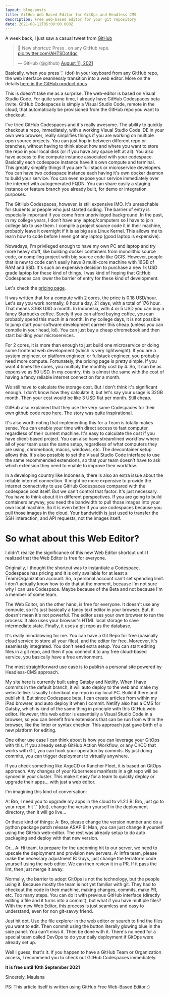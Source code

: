```yaml
---
layout: blog-posts
title: GitHub Web Based Editor for GitOps and Headless CMS
description: Free web-based editor for your git repository
date: 2021-08-12T05:00:00.000Z
---
```


A week back, I just saw a casual tweet from [GitHub](https://twitter.com/github/status/1425505817827151872)


<blockquote class="twitter-tweet">
    <p lang="en" dir="ltr">🤫 New shortcut: Press . on any GitHub repo. 
    <a href="https://t.co/AHTSDot4qc">pic.twitter.com/AHTSDot4qc</a>
    </p>&mdash; GitHub (@github) 
    <a href="https://twitter.com/github/status/1425505817827151872?ref_src=twsrc%5Etfw">August 11, 2021</a>
</blockquote> 

Basically, when you press '.' (dot) in your keyboard from any GitHub repo, the web interface
seamlessly transition into a web editor. More on the details [here in the GitHub product docs](https://docs.github.com/en/codespaces/developing-in-codespaces/web-based-editor)

This is doesn't take me as a surprise. The web-editor is based on Visual Studio Code. 
For quite some time, I already have GitHub Codespaces beta invite.
GitHub Codespaces is simply a Visual Studio Code, remote in the cloud, that automatically be provisioned
from the GitHub repo you want to checkout.

I've tried GitHub Codespaces and it's really awesome. The ability to quickly checkout a repo, immediately,
with a working Visual Studio Code IDE in your own web browser, really simplifies things if you are working 
on multiple open source projects. You can just hop in between different repo or branches, without having 
to think about how and where you want to store the repo in your local disk (or if you have any space left at all).
You also have access to the compute instance associated with your codespace. Basically each codespace instance
have it's own compute and terminal. This greatly simplify things if you are full stack or microservice developers.
You can have two codespace instance each having it's own docker daemon to build your service.
You can even expose your service immediately over the internet with autogenerated FQDN.
You can share easily a staging instance or feature branch you already built, for demo or integration purposes.

The GitHub Codespaces, however, is still expensive IMO. It's unreachable for students or people who just started
coding. The barrier of entry is especially important if you come from unprivileged background.
In the past, in my college years, I don't have any laptop/computers so I have to join college lab to use them.
I compile a project source code it in their machine, probably leave it overnight if it is as big as a Linux Kernel.
This allows me to learn how to code before I even got any laptop (good laptop is expensive).

Nowadays, I'm privileged enough to have my own PC and laptop and try more heavy stuff, 
like building docker containers from monolithic source code, or compiling project with big source code like QGIS.
However, people that is new to code can't easily have 8 multi-core machine with 16GB of RAM and SSD.
It's such an expensive decision to purchase a new 1k USD grade laptop for these kind of things.
I was kind of hoping that GitHub Codespaces can lower the barrier of entry for these kind of development.

Let's check the [pricing page](https://docs.github.com/en/billing/managing-billing-for-github-codespaces/about-billing-for-codespaces#codespaces-pricing).

It was written that for a compute with 2 cores, the price is 0.18 USD/hour. Let's say you work normally, 8 hour a day, 21 days,
with a total of 176 hour. That means 3.168 USD a month. In Indonesia, with 4 or 5 USD you can buy a fancy Starbucks coffee.
Surely if you can afford buying coffee, you can probably spend this much in a month.
In my college days, it is not possible to jump start your software development carreer this cheap (unless you can compile in your head, lol).
You can just buy a cheap chromebook and then start building your microservices.

For 2 cores, it is more than enough to just build one microservice or doing some frontend web development (which is very lightweight).
If you are a system engineer, or platform engineer, or fullstack engineer, you probably need more compute. Fortunately,
the pricing page is pretty simple. If you want 4 times the cores, you multiply the monthly cost by 4. 
So, it can be as expensive as 50 USD. In my country, this is almost the same with the cost of having a fancy reliable internet connection for a month.

We still have to calculate the storage cost. But I don't think it's significant enough. 
I don't know how they calculate it, but let's say your usage is 32GB month. Then your cost would be like 3 USD flat per month. Still cheap.

GitHub also explained that they use the very same Codespaces for their own github code repo [here](https://github.blog/2021-08-11-githubs-engineering-team-moved-codespaces/).
The story was quite inspirational.

It's also worth noting that implementing this for a Team is totally makes sense. You can enable your time with direct access to fast computer,
regardless of their current machine. It's easy to calculate the cost if you have client-based project. You can also have streamlined workflow 
where all of your team uses the same setup, regardless of what computers they are using, chromebook, macos, windows, etc. The devcontainer setup 
allows this. It's also possible to set the Visual Studio Code interface to use the same recommended extensions, so that your team doesn't have to ask 
which extension they need to enable to improve their workflow.

In a developing country like Indonesia, there is also an extra issue about the reliable internet connection. It might be more expensive to provide 
the internet connectivity to use GitHub Codespaces compared with the codespace cost itself. But we can't control that factor. It's just necessary. 
You have to think about it in different perspectives. If you are going to build containers anyway, you need the bandwidth to pull those images
into your own local machine. So it is even better if you use codespaces because you pull those images in the cloud. Your bandwidth is just used 
to transfer the SSH interaction, and API requests, not the images itself.

# So what about this Web Editor?

I didn't realize the significance of this new Web Editor shortcut until I realized that the Web Editor is free for everyone.

Originally, I thought the shortcut was to instantiate a Codespace. 
Codespace has pricing and it is only available for at least a Team/Organization account.
So, a personal account can't set spending limit. I don't actually know how to do that at the moment, because I'm not sure why I can use Codespace.
Maybe because of the Beta and not because I'm a member of some team.

The Web Editor, on the other hand, is free for everyone. It doesn't use any compute, so it's just basically a fancy text editor in your browser.
But, it doesn't mean it's not powerful. The editor uses your own browser to run the process. It also uses your browser's HTML local storage to 
save intermediate state. Finally, it uses a git repo as the database.

It's really mindblowing for me. You can have a Git Repo for free (basically cloud service to store all your files), and the editor for free. 
Moreover, it's seamlessly integrated. You don't need extra setup.
You can start editing files in a git repo, and then if you connect it to any free cloud-based service, you basically have a free environment.

The most straightforward use case is to publish a personal site powered by Headless-CMS approach.

My site here is currently built using Gatsby and Netlify. When I have commits in the default branch, it will auto deploy to the web and make 
my website live. Usually I checkout my repo in my local PC. Build it there and publish it. But since Codespace beta, I can create articles from 
within my iPad browser, and auto deploy it when I commit. Netlify also has a CMS for Gatsby, which is kind of the same thing in principle with this GitHub 
web editor. However, this web editor is essentially a Visual Studio Code in a browser, so you can benefit from extensions that can be run from 
within the browser, like the linter or syntax checker. This approach just gave birth of a new platform for editing.

One other use case I can think about is how you can leverage your GitOps with this.
If you already setup GitHub Action Workflow, or any CI/CD that works with Git, you can hook your operation by commits.
By just doing commits, you can trigger deployment to virtually anywhere.

If you check something like ArgoCD or Rancher Fleet, it is based on GitOps approach. Any changes of your Kubernetes manifests in a git repo will 
be synced in your cluster. This make it easy for a team to quickly deploy or upgrade their apps... with just a web editor.

I'm imagining this kind of conversation:

A: Bro, I need you to upgrade my apps in the cloud to v1.2.1
B: Bro, just go to your repo, hit '.' (dot), change the version yourself in the deployment directory, then it will go live...

Or these kind of things:
A: Bro, please change the version number and do a python package patch release ASAP
B: Man, you can just change it yourself using the GitHub web-editor. The rest was already setup to do auto packaging and deploy with that new version.

Or...
A: Hi team, to prepare for the upcoming hit to our server, we need to upscale the deployment and provision new servers.
A: Infra team, please make the necessary adjustment
B: Guys, just change the terraform code yourself using the web editor. We can then review it in a PR. If it pass the lint, then just merge it away.

Normally, the barrier to adopt GitOps is not the technology, but the people using it. Because mostly the team is not yet familiar with git. 
They had to checkout the code in their machine, making changes, commits, make PR, etc. Too many steps.
You can do it with previous GitHub interface (directly editing a file and it turns into a commit), but what if you have multiple files?
With the new Web Editor, this process is just seamless and easy to understand, even for non git-savvy friend.

Just hit dot. Use the file explorer in the web editor or search to find the files you want to edit. Then commit using the button literally 
glowing blue in the side panel. You can't miss it. Then be done with it. 
There's no need for a special team called DevOps to do your daily deployment if GitOps were already set up.

Well I guess, that's it. If you happen to have a GitHub Team or Organization access, I recommend you to check out GitHub Codespaces immediately.

**It is free until 10th September 2021**

Sincerely,
Maulana

PS:
This article itself is written using GitHub Free Web-Based Editor :)